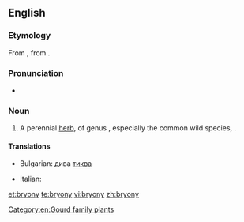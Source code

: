 {{also|Bryony}}
==English==
{{rfi}}
{{wikipedia}}
{{wikispecies|Bryonia}}
===Etymology===
From {{etyl|la|en}} {{m|la|bryōnia||bryony}}, from {{etyl|grc|en}} {{term|βρυωνία||bryony|lang=grc}}.

===Pronunciation===
* {{IPA|/ˈbɹaɪəni/|lang=en}}

===Noun===
{{en-noun|~|bryonies}}

# A perennial [[herb]], of genus {{taxlink|Bryonia|genus|noshow=1}}, especially the common wild species, {{taxlink|Bryonia dioica|species|noshow=1}}.

====Translations====
{{trans-top|herb of ''Bryonia''}}
* Bulgarian: дива [[тиква]]
{{trans-mid}}
* Italian: {{t|it|brionia|f}}
{{trans-bottom}}

[[Category:en:Gourd family plants]]

[[et:bryony]]
[[te:bryony]]
[[vi:bryony]]
[[zh:bryony]]